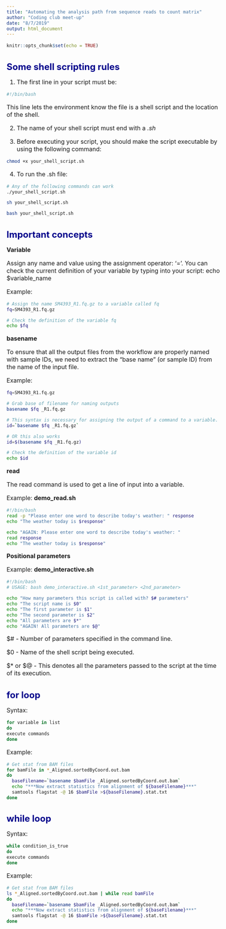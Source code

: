 ```yaml
---
title: "Automating the analysis path from sequence reads to count matrix"
author: "Coding club meet-up"
date: "8/7/2019"
output: html_document
---
```

<style type="text/css">

body{ /* Normal  */
      font-size: 16px;
  }
td {  /* Table  */
  font-size: 12px;
}
h1.title {
  font-size: 28px;
}
h1 { /* Header 1 */
  font-size: 24px;
  color: DarkBlue;
}
h2 { /* Header 2 */
    font-size: 20px;
}
h3 { /* Header 3 */
    font-size: 18px;
}
code.r{ /* Code block */
    font-size: 12px;
}
pre { /* Code block - determines code spacing between lines */
    font-size: 14px;
}
</style>

```r
knitr::opts_chunk$set(echo = TRUE)
```

# Some shell scripting rules 

1) The first line in your script must be:
```bash
#!/bin/bash
```
This line lets the environment know the file is a shell script and the location of the shell.

2) The name of your shell script must end with a *.sh*

3) Before executing your script, you should make the script executable by using the following command:
```bash
chmod +x your_shell_script.sh
```

4) To run the .sh file:
```bash
# Any of the following commands can work
./your_shell_script.sh

sh your_shell_script.sh

bash your_shell_script.sh
```

# Important concepts

**Variable**

Assign any name and value using the assignment operator: ‘=’. You can check the current definition of your variable by typing into your script: echo $variable_name

Example:
```bash
# Assign the name SM4393_R1.fq.gz to a variable called fq
fq=SM4393_R1.fq.gz

# Check the definition of the variable fq
echo $fq
```

**basename**

To ensure that all the output files from the workflow are properly named with sample IDs, we need to extract the “base name” (or sample ID) from the name of the input file.

Example:
```bash
fq=SM4393_R1.fq.gz

# Grab base of filename for naming outputs
basename $fq _R1.fq.gz

# This syntax is necessary for assigning the output of a command to a variable.
id=`basename $fq _R1.fq.gz`

# OR this also works
id=$(basename $fq _R1.fq.gz)

# Check the definition of the variable id
echo $id
```

**read**

The read command is used to get a line of input into a variable.

Example: **demo_read.sh**
```bash
#!/bin/bash
read -p "Please enter one word to describe today's weather: " response
echo "The weather today is $response"

echo "AGAIN: Please enter one word to describe today's weather: "
read response
echo "The weather today is $response"
```

**Positional parameters**

Example: **demo_interactive.sh**
```bash
#!/bin/bash
# USAGE: bash demo_interactive.sh <1st_parameter> <2nd_parameter>

echo "How many parameters this script is called with? $# parameters"
echo "The script name is $0"
echo "The first parameter is $1"
echo "The second parameter is $2"
echo "All parameters are $*"
echo "AGAIN! All parameters are $@"
```

$# - Number of parameters specified in the command line.

$0 - Name of the shell script being executed.

$* or $@ - This denotes all the parameters passed to the script at the time of its execution.

# for loop

Syntax:
```bash
for variable in list
do
execute commands
done
```

Example:
```bash
# Get stat from BAM files
for bamFile in *_Aligned.sortedByCoord.out.bam
do 
  baseFilename=`basename $bamFile _Aligned.sortedByCoord.out.bam`
  echo "***Now extract statistics from alignment of ${baseFilename}***"
  samtools flagstat -@ 16 $bamFile >${baseFilename}.stat.txt
done 
```

# while loop

Syntax:
```bash
while condition_is_true
do
execute commands
done
```

Example:
```bash
# Get stat from BAM files
ls *_Aligned.sortedByCoord.out.bam | while read bamFile
do 
  baseFilename=`basename $bamFile _Aligned.sortedByCoord.out.bam`
  echo "***Now extract statistics from alignment of ${baseFilename}***"
  samtools flagstat -@ 16 $bamFile >${baseFilename}.stat.txt
done
```
